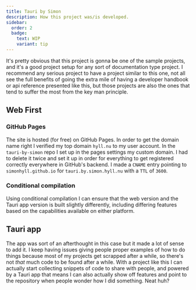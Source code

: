 ```yaml
---
title: Tauri by Simon
description: How this project was/is developed.
sidebar:
  order: 2
  badge:
    text: WIP
    variant: tip
---
```



<SimonSays title="How this project was/is developed">
  It's pretty obvious that this project is gonna be one of the sample projects,
  and it's a good project setup for any sort of documentation type project. I
  recommend any serious project to have a project similar to this one, not all
  see the full benefits of going the extra mile of having a developer handbook
  or api reference presented like this, but those projects are also the ones
  that tend to suffer the most from the key man principle.
</SimonSays>

## Web First

### GitHub Pages

The site is hosted (for free) on GitHub Pages. In order to get the domain name right I verified my top domain `hyll.nu` to my user account. In the `tauri-by-simon` repo I set up in the pages settings my custom domain. I had to delete it twice and set it up in order for everything to get registered correctly everywhere in GitHub's backend. I made a `CNAME` entry pointing to `simonhyll.github.io` for `tauri.by.simon.hyll.nu` with a `TTL` of `3600`.

### Conditional compilation

Using conditional compilation I can ensure that the web version and the Tauri app version is built slightly differently, including differing features based on the capabilities available on either platform.

## Tauri app

The app was sort of an afterthought in this case but it made a lot of sense to add it. I keep having issues giving people proper examples of how to do things because most of my projects get scrapped after a while, so there's not _that_ much code to be found after a while. With a project like this I can actually start collecting snippets of code to share with people, and powered by a Tauri app that means I can also actually show off features and point to the repository when people wonder how I did something. Neat huh?
